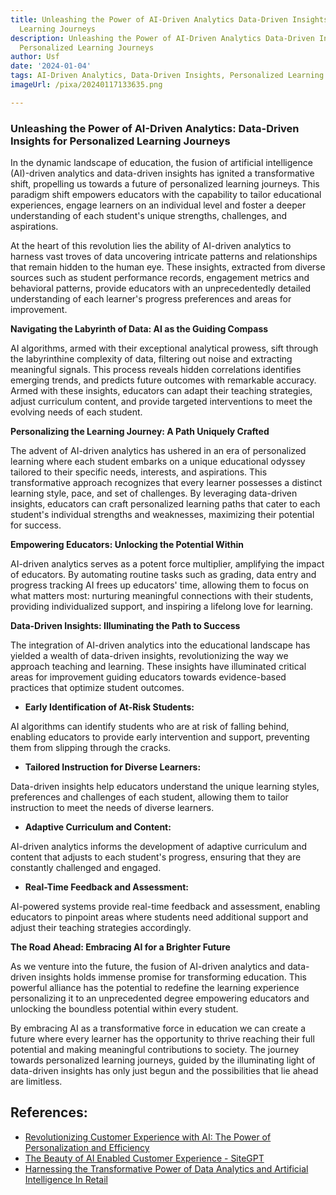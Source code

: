 ```yaml
---
title: Unleashing the Power of AI-Driven Analytics Data-Driven Insights for Personalized
  Learning Journeys
description: Unleashing the Power of AI-Driven Analytics Data-Driven Insights for
  Personalized Learning Journeys
author: Usf
date: '2024-01-04'
tags: AI-Driven Analytics, Data-Driven Insights, Personalized Learning Journeys
imageUrl: /pixa/20240117133635.png

---
```

### **Unleashing the Power of AI-Driven Analytics: Data-Driven Insights for Personalized Learning Journeys**

In the dynamic landscape of education, the fusion of artificial intelligence (AI)-driven  analytics and data-driven insights has ignited a  transformative shift, propelling  us towards a  future of personalized learning journeys. This paradigm shift empowers educators with the capability to tailor educational experiences, engage  learners on an  individual  level and foster a deeper understanding of each student's unique strengths, challenges, and aspirations.

At the heart of this  revolution lies the ability of AI-driven analytics to harness vast troves  of data  uncovering intricate patterns and relationships that remain hidden  to the human eye. These insights, extracted from diverse sources  such as student performance records, engagement metrics and behavioral patterns, provide educators with an unprecedentedly detailed understanding of each learner's progress preferences and areas for improvement.

**Navigating the Labyrinth of Data: AI as the Guiding Compass**

AI algorithms, armed with their exceptional analytical prowess, sift through  the labyrinthine complexity of data, filtering  out noise and extracting  meaningful signals. This process reveals  hidden correlations identifies emerging trends, and predicts  future  outcomes with remarkable accuracy.  Armed with these insights,  educators can adapt their teaching strategies,  adjust curriculum content, and provide targeted interventions to  meet the evolving needs of each student.

**Personalizing the Learning Journey: A Path Uniquely Crafted**

The advent  of AI-driven analytics  has ushered in an  era of personalized learning where each student embarks  on  a unique  educational odyssey tailored to their specific needs, interests,  and aspirations. This transformative approach recognizes that  every  learner possesses a  distinct learning style, pace, and set of  challenges. By leveraging data-driven insights, educators can craft personalized learning  paths that cater to each student's individual strengths and weaknesses, maximizing their potential for success.

**Empowering Educators: Unlocking the  Potential Within**

AI-driven analytics serves as a potent force multiplier, amplifying the impact of educators. By automating routine  tasks such as grading, data entry and progress tracking AI frees up educators' time, allowing them to focus on what matters most: nurturing meaningful connections with their students, providing individualized support, and inspiring a  lifelong love for learning.

**Data-Driven Insights: Illuminating the Path  to Success**

The integration of AI-driven analytics into the educational  landscape has yielded a wealth of data-driven insights, revolutionizing the way we approach teaching and learning. These insights have illuminated critical areas for improvement guiding educators towards evidence-based practices that optimize student outcomes.

* **Early Identification of At-Risk Students:**

AI algorithms can identify students who are at risk of falling behind, enabling educators to provide early intervention and support, preventing them from slipping through the cracks.

* **Tailored Instruction  for Diverse Learners:**

Data-driven  insights  help educators understand the unique learning styles, preferences and challenges  of each student, allowing them to tailor instruction to meet  the needs of diverse learners.

* **Adaptive Curriculum and Content:**

AI-driven analytics informs the development  of adaptive  curriculum and content that adjusts to each student's progress,  ensuring that they  are constantly challenged and engaged.

* **Real-Time Feedback and Assessment:**

AI-powered systems provide real-time feedback and assessment, enabling educators to  pinpoint areas where students need additional support and adjust their teaching strategies  accordingly.

**The Road Ahead: Embracing AI for a Brighter Future**

As we venture into the future, the fusion of AI-driven analytics and  data-driven insights  holds immense  promise for transforming education. This powerful alliance has  the  potential to redefine  the learning experience personalizing it to an unprecedented degree empowering educators  and unlocking the boundless potential within every student.

By embracing AI as  a transformative force in education  we can create a future where every learner has the opportunity to thrive reaching their full potential and making meaningful contributions to society. The journey towards personalized learning journeys, guided by  the illuminating light of data-driven  insights has only just begun and the possibilities that lie ahead are limitless.

## References:
- [Revolutionizing Customer Experience with AI: The Power of Personalization and Efficiency](https://www.linkedin.com/pulse/revolutionizing-customer-experience-ai-power-personalization-efficiency-qk82c)
- [The Beauty of AI Enabled Customer Experience - SiteGPT](https://sitegpt.ai/blog/ai-enabled-customer-experience)
- [Harnessing the Transformative Power of Data Analytics and Artificial Intelligence In Retail](https://risnews.com/harnessing-transformative-power-data-analytics-and-artificial-intelligence-retail)
